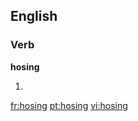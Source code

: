 ==English==
===Verb===
'''hosing'''
# {{present participle of|[[hose]]}}

[[fr:hosing]]
[[pt:hosing]]
[[vi:hosing]]